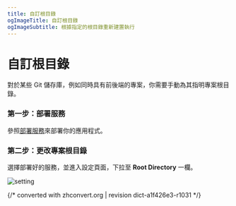 ```yaml
---
title: 自訂根目錄
ogImageTitle: 自訂根目錄
ogImageSubtitle: 根據指定的根目錄重新建置執行
---
```


# 自訂根目錄

對於某些 Git 儲存庫，例如同時具有前後端的專案，你需要手動為其指明專案根目錄。

### 第一步：部署服務

參照[部署服務](/zh-TW/get-started)來部署你的應用程式。

### 第二步：更改專案根目錄

選擇部署好的服務，並進入設定頁面，下拉至 **Root Directory** 一欄。

![setting](/deploy/root-directory/setting.png)

{/* converted with zhconvert.org | revision dict-a1f426e3-r1031 */}
